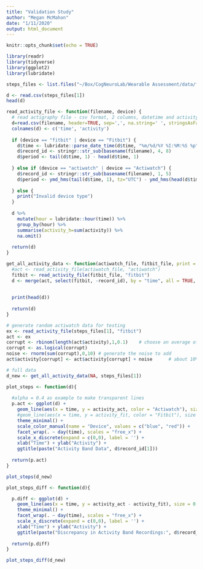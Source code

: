 ```yaml
---
title: "Validation Study"
author: "Megan McMahon"
date: "1/11/2020"
output: html_document
---
```


```r
knitr::opts_chunk$set(echo = TRUE)

library(readr)
library(tidyverse)
library(ggplot2)
library(lubridate)

steps_files <- list.files("~/Box/CogNeuroLab/Wearable Assessment/data/fitbit", pattern = "WA_?????_.*.minuteStepsNarrow.*.csv", recursive = TRUE, full.names= TRUE)

d <- read.csv(steps_files[1])
head(d)

```


```r
read_activity_file <- function(filename, device) {
  # read actigraphy file - csv format, 2 columns, datetime and activity
  d=read.csv(filename, header=TRUE, sep=',', na.string=' ', stringsAsFactors = FALSE)
  colnames(d) <- c('time', 'activity')
  
  if (device == "fitbit" | device == "Fitbit") {
    d$time <- lubridate::parse_date_time(d$time, "%m/%d/%Y %I:%M:%S %p")
    d$record_id <- stringr::str_sub(basename(filename), 4, 8)
    d$period <- tail(d$time, 1) - head(d$time, 1)
    
  } else if (device == "actiwatch" | device == "Actiwatch") {
    d$record_id <- stringr::str_sub(basename(filename), 1, 5)
    d$period <- ymd_hms(tail(d$time, 1), tz="UTC") - ymd_hms(head(d$time, 1), tz="UTC")
    
  } else {
    print("Invalid device type")
  }
  
  d %>%
    mutate(hour = lubridate::hour(time)) %>%
    group_by(hour) %>% 
    summarise(activity_h=sum(activity)) %>%
    na.omit()
  
  return(d)
}

get_all_activity_data <- function(actiwatch_file, fitbit_file, print = TRUE) {
  #act <- read_activity_file(actiwatch_file, "actiwatch")
  fitbit <- read_activity_file(fitbit_file, "fitbit")
  d <- merge(act, select(fitbit, -record_id), by = "time", all = TRUE, suffixes = c("_act", "_fit") )
  
  
  print(head(d))
  
  return(d)
}

# generate random actiwatch data for testing
ex <- read_activity_file(steps_files[1], "fitbit")
act <- ex
corrupt <- rbinom(length(act$activity),1,0.1)    # choose an average of 10% to corrupt at random
corrupt <- as.logical(corrupt)
noise <- rnorm(sum(corrupt),0,10) # generate the noise to add
act$activity[corrupt] <- act$activity[corrupt] + noise      # about 10% of x has been corrupted

# full data
d_new <- get_all_activity_data(NA, steps_files[1])
```



```r
plot_steps <- function(d){
  
  #alpha = 0.4 as example to make transparent lines
  p.act <- ggplot(d) +
    geom_line(aes(x = time, y = activity_act, color = "Actiwatch"), size = 0.3) +
    #geom_line(aes(x = time, y = activity_fit, color = "Fitbit"), size = 0.3) +
    theme_minimal() +
    scale_color_manual(name = "Device", values = c("blue", "red")) +
    facet_wrap(. ~ day(time), scales = "free_x") +
    scale_x_discrete(expand = c(0,0), label = '') + 
    xlab("Time") + ylab("Activity") +
    ggtitle(paste("Activity Band Data", d$record_id[1]))
  
  return(p.act)
}

plot_steps(d_new)
```



```r
plot_steps_diff <- function(d){

  p.diff <- ggplot(d) +
    geom_line(aes(x = time, y = activity_act - activity_fit), size = 0.3) +
    theme_minimal() +
    facet_wrap(. ~ day(time), scales = "free_x") +
    scale_x_discrete(expand = c(0,0), label = '') + 
    xlab("Time") + ylab("Activity") +
    ggtitle(paste("Discrepancy in Activity Band Recordings:", d$record_id[1]))
  
  return(p.diff)
}

plot_steps_diff(d_new)
```

